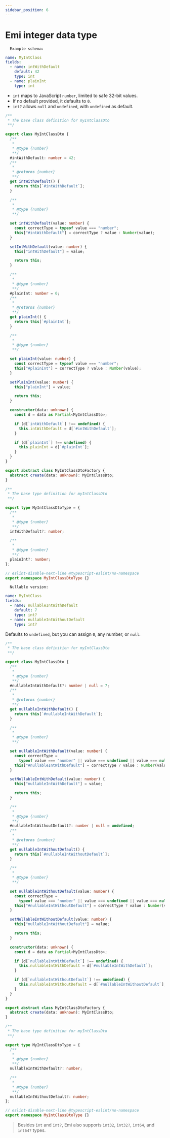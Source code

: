 ```yaml
---
sidebar_position: 6
---
```


# Emi integer data type
    

      Example schema:
```yaml
name: MyIntClass
fields:
  - name: intWithDefault
    default: 42
    type: int
  - name: plainInt
    type: int

```
      
- `int` maps to JavaScript `number`, limited to safe 32-bit values.  
- If no default provided, it defaults to `0`.  
- `int?` allows `null` and `undefined`, with `undefined` as default.  
    
```ts
/**
 * The base class definition for myIntClassDto
 **/

export class MyIntClassDto {
  /**
   *
   * @type {number}
   **/
  #intWithDefault: number = 42;
  /**
   *
   * @returns {number}
   **/
  get intWithDefault() {
    return this[`#intWithDefault`];
  }

  /**
   *
   * @type {number}
   **/

  set intWithDefault(value: number) {
    const correctType = typeof value === "number";
    this["#intWithDefault"] = correctType ? value : Number(value);
  }

  setIntWithDefault(value: number) {
    this["intWithDefault"] = value;

    return this;
  }

  /**
   *
   * @type {number}
   **/
  #plainInt: number = 0;
  /**
   *
   * @returns {number}
   **/
  get plainInt() {
    return this[`#plainInt`];
  }

  /**
   *
   * @type {number}
   **/

  set plainInt(value: number) {
    const correctType = typeof value === "number";
    this["#plainInt"] = correctType ? value : Number(value);
  }

  setPlainInt(value: number) {
    this["plainInt"] = value;

    return this;
  }

  constructor(data: unknown) {
    const d = data as Partial<MyIntClassDto>;

    if (d[`intWithDefault`] !== undefined) {
      this.intWithDefault = d[`#intWithDefault`];
    }

    if (d[`plainInt`] !== undefined) {
      this.plainInt = d[`#plainInt`];
    }
  }
}

export abstract class MyIntClassDtoFactory {
  abstract create(data: unknown): MyIntClassDto;
}

/**
 * The base type definition for myIntClassDto
 **/

export type MyIntClassDtoType = {
  /**
   *
   * @type {number}
   **/
  intWithDefault?: number;

  /**
   *
   * @type {number}
   **/
  plainInt?: number;
};

// eslint-disable-next-line @typescript-eslint/no-namespace
export namespace MyIntClassDtoType {}

```

      Nullable version:
```yaml
name: MyIntClass
fields:
  - name: nullableIntWithDefault
    default: 7
    type: int?
  - name: nullableIntWithoutDefault
    type: int?

```

Defaults to `undefined`, but you can assign `0`, any number, or `null`.
    
```ts
/**
 * The base class definition for myIntClassDto
 **/

export class MyIntClassDto {
  /**
   *
   * @type {number}
   **/
  #nullableIntWithDefault?: number | null = 7;
  /**
   *
   * @returns {number}
   **/
  get nullableIntWithDefault() {
    return this[`#nullableIntWithDefault`];
  }

  /**
   *
   * @type {number}
   **/

  set nullableIntWithDefault(value: number) {
    const correctType =
      typeof value === "number" || value === undefined || value === null;
    this["#nullableIntWithDefault"] = correctType ? value : Number(value);
  }

  setNullableIntWithDefault(value: number) {
    this["nullableIntWithDefault"] = value;

    return this;
  }

  /**
   *
   * @type {number}
   **/
  #nullableIntWithoutDefault?: number | null = undefined;
  /**
   *
   * @returns {number}
   **/
  get nullableIntWithoutDefault() {
    return this[`#nullableIntWithoutDefault`];
  }

  /**
   *
   * @type {number}
   **/

  set nullableIntWithoutDefault(value: number) {
    const correctType =
      typeof value === "number" || value === undefined || value === null;
    this["#nullableIntWithoutDefault"] = correctType ? value : Number(value);
  }

  setNullableIntWithoutDefault(value: number) {
    this["nullableIntWithoutDefault"] = value;

    return this;
  }

  constructor(data: unknown) {
    const d = data as Partial<MyIntClassDto>;

    if (d[`nullableIntWithDefault`] !== undefined) {
      this.nullableIntWithDefault = d[`#nullableIntWithDefault`];
    }

    if (d[`nullableIntWithoutDefault`] !== undefined) {
      this.nullableIntWithoutDefault = d[`#nullableIntWithoutDefault`];
    }
  }
}

export abstract class MyIntClassDtoFactory {
  abstract create(data: unknown): MyIntClassDto;
}

/**
 * The base type definition for myIntClassDto
 **/

export type MyIntClassDtoType = {
  /**
   *
   * @type {number}
   **/
  nullableIntWithDefault?: number;

  /**
   *
   * @type {number}
   **/
  nullableIntWithoutDefault?: number;
};

// eslint-disable-next-line @typescript-eslint/no-namespace
export namespace MyIntClassDtoType {}

```

> Besides `int` and `int?`, Emi also supports `int32`, `int32?`, `int64`, and `int64?` types.